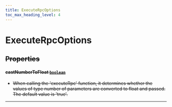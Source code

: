 ```yaml
---
title: ExecuteRpcOptions
toc_max_heading_level: 4
---
```


# ExecuteRpcOptions <s generated />

## Properties <s generated />

#### castNumberToFloat [`boolean`]( https://developer.mozilla.org/en-US/docs/Web/JavaScript/Reference/Global_Objects/Boolean) <s generated />

- When calling the 'executeRpc' function, it determines whether the values of type number of parameters are converted to float and passed. The default value is 'true'.

<hr class="solid" />  <s generated />

